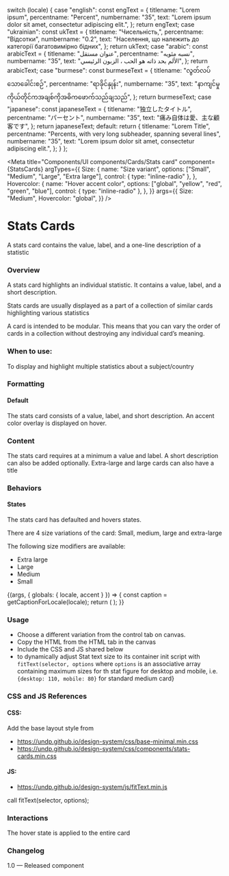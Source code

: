 
  switch (locale) {
    case "english":
      const engText = {
        titlename: "Lorem ipsum",
        percentname: "Percent",
        numbername: "35",
        text: "Lorem ipsum dolor sit amet, consectetur adipiscing elit.",
      };
      return engText;
    case "ukrainian":
      const ukText = {
        titlename: "Чисельність,",
        percentname: "Відсотки",
        numbername: "0.2",
        text: "Населення, що належить до категорії багатовимірно бідних",
      };
      return ukText;
    case "arabic":
      const arabicText = {
        titlename: "عنوان مستقل",
        percentname: "نسبه مئويه",
        numbername: "35",
        text: "الألم بحد ذاته هو الحب ، الزبون الرئيسي",
      };
      return arabicText;
    case "burmese":
      const burmeseText = {
        titlename: "လွတ်လပ်သောခေါင်းစဉ်",
        percentname: "ရာခိုင်နှုန်း",
        numbername: "35",
        text: "နာကျင်မှုကိုယ်တိုင်ကအချစ်ကိုအဓိကဖောက်သည်ချသည်",
      };
      return burmeseText;
    case "japanese":
      const japaneseText = {
        titlename: "独立したタイトル",
        percentname: "パーセント",
        numbername: "35",
        text: "痛み自体は愛、主な顧客です",
      };
      return japaneseText;
    default:
      return {
        titlename: "Lorem Title",
        percentname:
          "Percents, with very long subheader, spanning several lines",
        numbername: "35",
        text: "Lorem ipsum dolor sit amet, consectetur adipiscing elit.",
      };
  }
};

<Meta
  title="Components/UI components/Cards/Stats card"
  component={StatsCards}
  argTypes={{
    Size: {
      name: "Size variant",
      options: ["Small", "Medium", "Large", "Extra large"],
      control: { type: "inline-radio" },
    },
    Hovercolor: {
      name: "Hover accent color",
      options: ["global", "yellow", "red", "green", "blue"],
      control: { type: "inline-radio" },
    },
  }}
  args={{
    Size: "Medium",
    Hovercolor: "global",
  }}
/>

# Stats Cards

A stats card contains the value, label, and a one-line description of a statistic

### Overview

A stats card highlights an individual statistic. It contains a value, label, and a short description.

Stats cards are usually displayed as a part of a collection of similar cards highlighting various statistics

A card is intended to be modular. This means that you can vary the order of cards in a collection without destroying any individual card’s meaning.

### When to use:

To display and highlight multiple statistics about a subject/country

### Formatting

#### Default

The stats card consists of a value, label, and short description. An accent color overlay is displayed on hover.

### Content

The stats card requires at a minimum a value and label. A short description can also be added optionally.
Extra-large and large cards can also have a title

### Behaviors

#### States

The stats card has defaulted and hovers states.

There are 4 size variations of the card: Small, medium, large and extra-large

The following size modifiers are available:

- Extra large
- Large
- Medium
- Small

<Canvas>
  <Story name="Stats card">
    {(args, { globals: { locale, accent } }) => {
      const caption = getCaptionForLocale(locale);
      return (
        <StatsCards
          title={caption.titlename}
          percent={caption.percentname}
          content={caption.text}
          number={caption.numbername}
          {...args}
        ></StatsCards>
      );
    }}
  </Story>
</Canvas>

### Usage

- Choose a different variation from the control tab on canvas.
- Copy the HTML from the HTML tab in the canvas
- Include the CSS and JS shared below
- to dynamically adjust Stat text size to its container init script with `fitText(selector, options` where `options` is an associative array containing maximum sizes for th stat figure for desktop and mobile, i.e. `{desktop: 110, mobile: 80}` for standard medium card}

### CSS and JS References

#### CSS:

Add the base layout style from

- https://undp.github.io/design-system/css/base-minimal.min.css
- https://undp.github.io/design-system/css/components/stats-cards.min.css

#### JS:

- https://undp.github.io/design-system/js/fitText.min.js

call fitText(selector, options);

### Interactions

The hover state is applied to the entire card

### Changelog

1.0 — Released component
